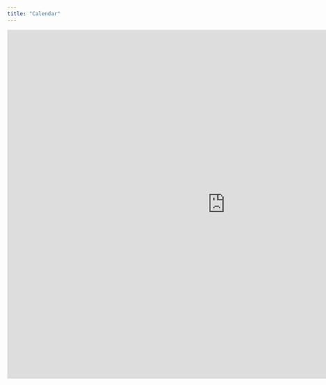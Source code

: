 ```yaml
---
title: "Calendar"
---
```


<iframe src="https://calendar.google.com/calendar/embed?height=800&amp;wkst=1&amp;bgcolor=%23c4c4fb&amp;ctz=America%2FLos_Angeles&amp;title=DS%20Collab%20Calendar&amp;src=dWNzYmRzY29sbGFiQGdtYWlsLmNvbQ&amp;src=NmMwZDg2ZmQ3OGYxNjNiMzliNDRkM2JiNDBmNjY4YmEyODJhMzA2NjI5ZjBhZWU0MmM3MDU1OGFhZjFiZWQzY0Bncm91cC5jYWxlbmRhci5nb29nbGUuY29t&amp;src=NjdiYWNjNDk4MmQzMWM2Nzk2YTdhZGVmNzE1YjRhNmZhOTUzMTgxNTE0NDNmM2JhOTc5YmMxYmIzYTc5NGRjMkBncm91cC5jYWxlbmRhci5nb29nbGUuY29t&amp;src=MWY0NGFkY2I4NjgzYWZiMTU2YmNhN2NmNDA5NzVjMTUwN2VhZTg3NDFhZGU5YzU5NGIzOTEyYjYwYThkZjY2ZUBncm91cC5jYWxlbmRhci5nb29nbGUuY29t&amp;color=%2348becc&amp;color=%2346b2c1&amp;color=%2316ab13&amp;color=%23cc8d0d" style="border-width:0" width="1000" height="800" frameborder="0" scrolling="no">
